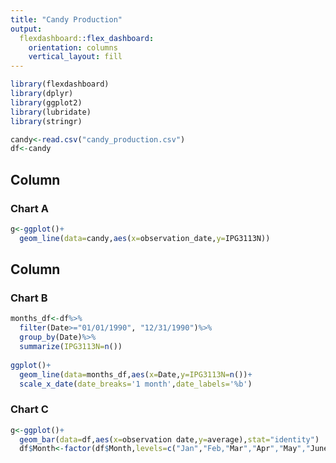 ```yaml
---
title: "Candy Production"
output: 
  flexdashboard::flex_dashboard:
    orientation: columns
    vertical_layout: fill
---
```


```r
library(flexdashboard)
library(dplyr)
library(ggplot2)
library(lubridate)
library(stringr)

candy<-read.csv("candy_production.csv")
df<-candy
```

Column {data-width=650}
-----------------------------------------------------------------------

### Chart A

```r
g<-ggplot()+
  geom_line(data=candy,aes(x=observation_date,y=IPG3113N))
```

Column {data-width=350}
-----------------------------------------------------------------------

### Chart B

```r
months_df<-df%>%
  filter(Date>="01/01/1990", "12/31/1990")%>%
  group_by(Date)%>%
  summarize(IPG3113N=n())
 
ggplot()+
  geom_line(data=months_df,aes(x=Date,y=IPG3113N=n())+
  scale_x_date(date_breaks='1 month',date_labels='%b')
```

### Chart C

```r
g<-ggplot()+
  geom_bar(data=df,aes(x=observation date,y=average),stat="identity")
  df$Month<-factor(df$Month,levels=c("Jan","Feb,"Mar","Apr","May","June","July",   "Aug", "Sept", "Oct", "Nov", "Dec"))
```

